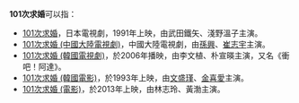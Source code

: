 '''101次求婚'''可以指：
*[[101次求婚|101次求婚]]，日本電視劇，1991年上映，由武田鐵矢、淺野溫子主演。
*[[101次求婚_(中國大陸電視劇)|101次求婚 (中國大陸電視劇)]]，中國大陸電視劇，由[[孫興|孫興]]、[[崔志宇|崔志宇]]主演。
*[[101次求婚_(韓國電視劇)|101次求婚 (韓國電視劇)]]，於2006年播映，由李文植、朴宣暎主演，又名《衝吧！阿達》。
*[[101次求婚_(韓國電影)|101次求婚 (韓國電影)]]，於1993年上映，由[[文盛瑾|文盛瑾]]、[[金喜愛|金喜愛]]主演。
*[[101次求婚_(電影)|101次求婚 (電影)]]，於2013年上映，由林志玲、黃渤主演。
{{Disambiguation|Cat=数字中文混合名称作品消歧义}}